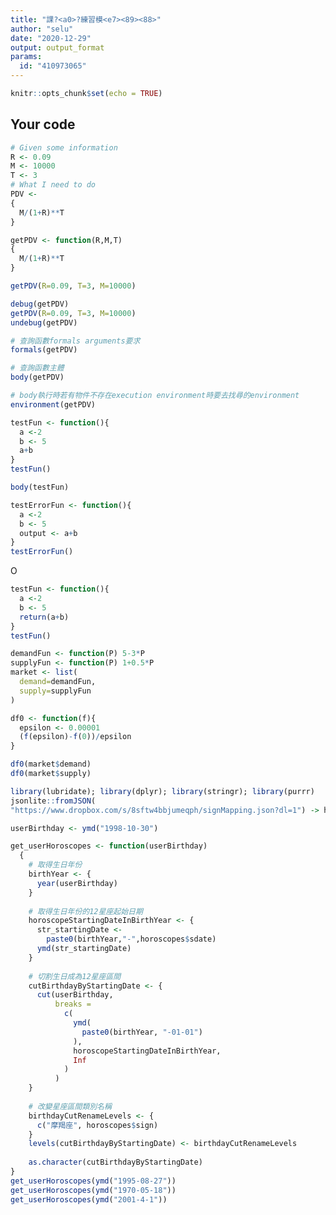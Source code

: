 ---
title: "課?<a0>?練習模<e7><89><88>"
author: "selu"
date: "2020-12-29"
output: output_format
params:
  id: "410973065"
---

```{r setup, include=FALSE}
knitr::opts_chunk$set(echo = TRUE)
```

## Your code

```{r}
# Given some information
R <- 0.09
M <- 10000
T <- 3
# What I need to do
PDV <- 
{
  M/(1+R)**T
}
```

```{r}
getPDV <- function(R,M,T) 
{
  M/(1+R)**T
}
```

```{r}
getPDV(R=0.09, T=3, M=10000)
```
```{r}
debug(getPDV) 
getPDV(R=0.09, T=3, M=10000) 
undebug(getPDV)
```
```{r}
# 查詢函數formals arguments要求
formals(getPDV)
```
```{r}
# 查詢函數主體
body(getPDV)
```
```{r}
# body執行時若有物件不存在execution environment時要去找尋的environment
environment(getPDV)
```

```{r}
testFun <- function(){
  a <-2
  b <- 5
  a+b
}
testFun()
```
```{r}
body(testFun)
```
```{r}
testErrorFun <- function(){
  a <-2
  b <- 5
  output <- a+b
}
testErrorFun()
```
O
```{r}
testFun <- function(){
  a <-2
  b <- 5
  return(a+b)
}
testFun()
```
```{r}
demandFun <- function(P) 5-3*P
supplyFun <- function(P) 1+0.5*P
market <- list(
  demand=demandFun,
  supply=supplyFun
)
```

```{r}
df0 <- function(f){
  epsilon <- 0.00001
  (f(epsilon)-f(0))/epsilon
}

df0(market$demand)
df0(market$supply)
```
```{r}
library(lubridate); library(dplyr); library(stringr); library(purrr)
jsonlite::fromJSON(
"https://www.dropbox.com/s/8sftw4bbjumeqph/signMapping.json?dl=1") -> horoscopes
```
```{r}
userBirthday <- ymd("1998-10-30")

get_userHoroscopes <- function(userBirthday)
  {
    # 取得生日年份
    birthYear <- {
      year(userBirthday)
    }
    
    # 取得生日年份的12星座起始日期
    horoscopeStartingDateInBirthYear <- {
      str_startingDate <- 
        paste0(birthYear,"-",horoscopes$sdate)
      ymd(str_startingDate)
    }
    
    # 切割生日成為12星座區間
    cutBirthdayByStartingDate <- {
      cut(userBirthday,
          breaks =
            c(
              ymd(
                paste0(birthYear, "-01-01")
              ),
              horoscopeStartingDateInBirthYear,
              Inf
            )
          )
    }
    
    # 改變星座區間類別名稱
    birthdayCutRenameLevels <- {
      c("摩羯座", horoscopes$sign)
    }
    levels(cutBirthdayByStartingDate) <- birthdayCutRenameLevels
    
    as.character(cutBirthdayByStartingDate)
}
get_userHoroscopes(ymd("1995-08-27"))
get_userHoroscopes(ymd("1970-05-18"))
get_userHoroscopes(ymd("2001-4-1"))
```

